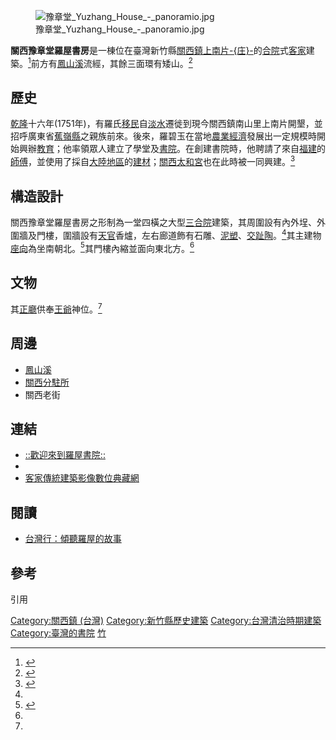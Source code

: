 {{coord|24.788775|N|121.168248|E|format=dms|display=title}}
{{tw monument
|name       = 關西豫章堂羅屋書房
|formername =  
|image      =  File:AAC9387 01關西羅屋.jpg
|imagename  =  羅屋書房門樓
|othername  =  羅屋書院
|formalname = 
|level      = [[歷史建築_(中華民國)|歷史建築]]
|class      = 書院
|time       = 1901或1904年
|location   = 新竹縣[[關西鎮_(台灣)|關西鎮]]南山里7鄰79號
|open       = 
|cost       =  
|website    =http://www.lohouse.com.tw/ 
}}
[[File:豫章堂_Yuzhang_House_-_panoramio.jpg|thumb]]

'''關西豫章堂羅屋書房'''是一棟位在臺灣新竹縣[[關西鎮_(台灣)|關西鎮]][[上南片|上南片-{庄}-]]的[[三合院|合院]]式[[客家|客家]]建築。<ref>{{Cite book|url=https://books.google.com.tw/books?id=swb3sgEACAAJ&dq=%E9%97%9C%E8%A5%BF%E8%B1%AB%E7%AB%A0%E5%A0%82%E7%BE%85%E5%B1%8B%E6%9B%B8%E6%88%BF+:+%E5%82%B3%E7%B5%B1%E5%BB%BA%E7%AF%89%E8%A3%9D%E9%A3%BE%E8%97%9D%E8%A1%93%E8%AA%BF%E6%9F%A5%E7%A0%94%E7%A9%B6%E8%A8%88%E5%8A%83&hl=zh-TW&sa=X&ved=0ahUKEwjI0IWT4efSAhWBn5QKHQJHD28Q6AEIGjAA|title=關西豫章堂羅屋書房: 傳統建築裝飾藝術調查研究計劃|last=(民俗學)|first=劉淑音|date=2014-01-01|publisher=國立臺灣藝術大學|year=|isbn=9789860415261|location=|pages=|language=zh|chapter=|access-date=2017-03-21|archive-date=2019-02-25|archive-url=https://web.archive.org/web/20190225163017/https://books.google.com.tw/books?id=swb3sgEACAAJ&dq=%E9%97%9C%E8%A5%BF%E8%B1%AB%E7%AB%A0%E5%A0%82%E7%BE%85%E5%B1%8B%E6%9B%B8%E6%88%BF+:+%E5%82%B3%E7%B5%B1%E5%BB%BA%E7%AF%89%E8%A3%9D%E9%A3%BE%E8%97%9D%E8%A1%93%E8%AA%BF%E6%9F%A5%E7%A0%94%E7%A9%B6%E8%A8%88%E5%8A%83&hl=zh-TW&sa=X&ved=0ahUKEwjI0IWT4efSAhWBn5QKHQJHD28Q6AEIGjAA|dead-url=no}}</ref>前方有[[鳳山溪|鳳山溪]]流經，其餘三面環有矮山。<ref name=":1">{{Cite web|url=http://hakkaarchitecture.thcdc.hakka.gov.tw/thcc/hakka/c_9.html|title=客家傳統建築影像數位典藏網|accessdate=2017-03-21|work=hakkaarchitecture.thcdc.hakka.gov.tw|archive-url=https://web.archive.org/web/20180128114242/http://hakkaarchitecture.thcdc.hakka.gov.tw/thcc/hakka/c_9.html|archive-date=2018-01-28|dead-url=yes}}</ref>
== 歷史 ==
[[乾隆|乾隆]]十六年(1751年)，有羅氏[[移民|移民]]自[[淡水區|淡水]]遷徙到現今關西鎮南山里上南片開墾，並招呼廣東省[[蕉嶺縣|蕉嶺縣]]之親族前來。後來，羅碧玉在當地[[農業經濟學|農業經濟]]發展出一定規模時開始興辦[[教育|教育]]；他率領眾人建立了學堂及[[書院|書院]]。在創建書院時，他聘請了來自[[福建|福建]]的[[手工藝人|師傅]]，並使用了採自[[大陸地區|大陸地區]]的[[建材|建材]]；[[關西太和宮|關西太和宮]]也在此時被一同興建。<ref name=":0">{{Cite web|url=https://nchdb.boch.gov.tw/assets/advanceSearch/historicalBuilding/20110614000002|title=關西豫章堂羅屋書房|accessdate=|date=|work=文化部文化資產局|archive-date=2019-01-20|archive-url=https://web.archive.org/web/20190120093913/https://nchdb.boch.gov.tw/assets/advanceSearch/historicalBuilding/20110614000002|dead-url=no}}</ref>

== 構造設計 ==
關西豫章堂羅屋書房之形制為一堂四橫之大型[[三合院|三合院]]建築，其周圍設有內外埕、外圍牆及門樓，圍牆設有[[天官|天官]]香爐，左右廊道飾有石雕、[[泥塑|泥塑]]、[[交趾陶|交趾陶]]。<ref name=":0" />其主建物[[座向|座向]]為坐南朝北。<ref>{{Cite news|url=https://nchdb.boch.gov.tw/web/cultureassets/Building/fprint.aspx?p0=6402|title=文化資產個案瀏覽-關西豫章堂羅屋書房|date=2017-03-21|newspaper=archive.is|accessdate=2017-03-21|deadurl=yes|archiveurl=https://archive.is/20170321135129/https://nchdb.boch.gov.tw/web/cultureassets/Building/fprint.aspx?p0=6402|archivedate=2017-03-21}}</ref>其門樓內縮並面向東北方。<ref name=":1" />

== 文物 ==
其[[正廳|正廳]]供奉[[王爺千歲信仰|王爺]]神位。<ref name=":0" />

== 周邊 ==
* [[鳳山溪|鳳山溪]]
* [[關西分駐所|關西分駐所]]
* 關西老街

== 連結 ==
* [http://www.lohouse.com.tw/aboutus.html ::歡迎來到羅屋書院::] {{Wayback|url=http://www.lohouse.com.tw/aboutus.html |date=20200718034638 }}
* {{Facebook|LoMuseum|羅屋書院}}
* [https://web.archive.org/web/20180128114242/http://hakkaarchitecture.thcdc.hakka.gov.tw/thcc/hakka/c_9.html 客家傳統建築影像數位典藏網]

== 閱讀 ==
* [https://web.archive.org/web/20170321140846/http://twnews.siliconeoil.cn/zhongzhi/content-70323.html 台灣行：傾聽羅屋的故事]

== 參考 ==
;引用
<references />{{新竹縣文化資產}}
[[Category:關西鎮_(台灣)|Category:關西鎮 (台灣)]]
[[Category:新竹縣歷史建築|Category:新竹縣歷史建築]]
[[Category:台灣清治時期建築|Category:台灣清治時期建築]]
[[Category:臺灣的書院|Category:臺灣的書院]]
[[Category:臺灣客家建築|竹]]